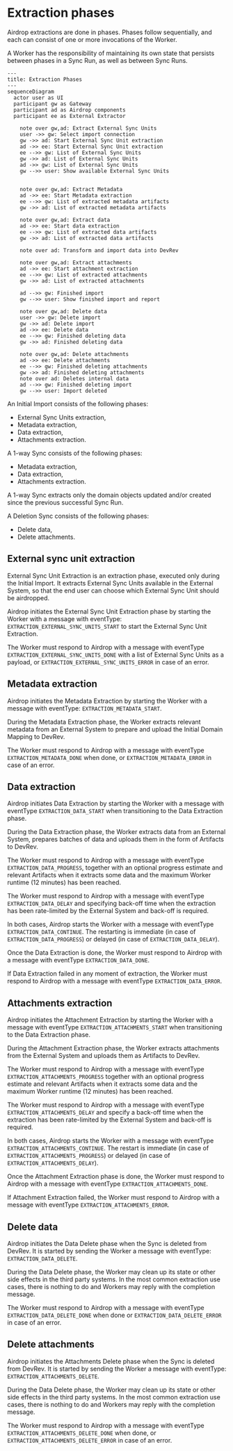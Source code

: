 # Extraction phases

Airdrop extractions are done in phases.
Phases follow sequentially, and each can consist of one or more invocations of the Worker.

A Worker has the responsibility of maintaining its own state that persists between phases in a Sync Run,
as well as between Sync Runs.

```mermaid
---
title: Extraction Phases
---
sequenceDiagram
  actor user as UI
  participant gw as Gateway
  participant ad as Airdrop components
  participant ee as External Extractor

	note over gw,ad: Extract External Sync Units
	user ->> gw: Select import connection
	gw ->> ad: Start External Sync Unit extraction
	ad ->> ee: Start External Sync Unit extraction
	ee -->> gw: List of External Sync Units
	gw ->> ad: List of External Sync Units
	ad ->> gw: List of External Sync Units
	gw -->> user: Show available External Sync Units
	
	
	note over gw,ad: Extract Metadata
	ad ->> ee: Start Metadata extraction
	ee -->> gw: List of extracted metadata artifacts
	gw ->> ad: List of extracted metadata artifacts

	note over gw,ad: Extract data
	ad ->> ee: Start data extraction
	ee -->> gw: List of extracted data artifacts
	gw ->> ad: List of extracted data artifacts

	note over ad: Transform and import data into DevRev

	note over gw,ad: Extract attachments
	ad ->> ee: Start attachment extraction
	ee -->> gw: List of extracted attachments
	gw ->> ad: List of extracted attachments

	ad -->> gw: Finished import
	gw -->> user: Show finished import and report

	note over gw,ad: Delete data
	user ->> gw: Delete import
	gw ->> ad: Delete import
	ad ->> ee: Delete data
	ee -->> gw: Finished deleting data
	gw ->> ad: Finished deleting data

	note over gw,ad: Delete attachments
	ad ->> ee: Delete attachments
	ee -->> gw: Finished deleting attachments
	gw ->> ad: Finished deleting attachments
	note over ad: Deletes internal data
	ad -->> gw: Finished deleting import
	gw -->> user: Import deleted
```

An Initial Import consists of the following phases:
- External Sync Units extraction,
- Metadata extraction,
- Data extraction,
- Attachments extraction.

A 1-way Sync consists of the following phases:
- Metadata extraction,
- Data extraction,
- Attachments extraction.

A 1-way Sync extracts only the domain objects updated and/or created since the previous successful Sync Run.

A Deletion Sync consists of the following phases:
- Delete data,
- Delete attachments.

## External sync unit extraction

External Sync Unit Extraction is an extraction phase, executed only during the Initial Import.
It extracts External Sync Units available in the External System,
so that the end user can choose which External Sync Unit should be airdropped.  

Airdrop initiates the External Sync Unit Extraction phase by starting the Worker with a message with eventType:
`EXTRACTION_EXTERNAL_SYNC_UNITS_START` to start the External Sync Unit Extraction.

The Worker must respond to Airdrop with a message with eventType `EXTRACTION_EXTERNAL_SYNC_UNITS_DONE`
with a list of External Sync Units as a payload, or `EXTRACTION_EXTERNAL_SYNC_UNITS_ERROR` in case of an error.

## Metadata extraction

Airdrop initiates the Metadata Extraction by starting the Worker with a message with eventType: `EXTRACTION_METADATA_START`.

During the Metadata Extraction phase,
the Worker extracts relevant metadata from an External System
to prepare and upload the Initial Domain Mapping to DevRev.

The Worker must respond to Airdrop with a message with eventType `EXTRACTION_METADATA_DONE` when done,
or `EXTRACTION_METADATA_ERROR` in case of an error.

## Data extraction

Airdrop initiates Data Extraction by starting the Worker with a message with eventType `EXTRACTION_DATA_START`
when transitioning to the Data Extraction phase.

During the Data Extraction phase, the Worker extracts data from an External System,
prepares batches of data and uploads them in the form of Artifacts to DevRev.

The Worker must respond to Airdrop with a message with eventType `EXTRACTION_DATA_PROGRESS`,
together with an optional progress estimate and relevant Artifacts
when it extracts some data and the maximum Worker runtime (12 minutes) has been reached. 

The Worker must respond to Airdrop with a message with eventType `EXTRACTION_DATA_DELAY` and specifying back-off time
when the extraction has been rate-limited by the External System and back-off is required.

In both cases, Airdrop starts the Worker with a message with eventType `EXTRACTION_DATA_CONTINUE`.
The restarting is immediate (in case of `EXTRACTION_DATA_PROGRESS`) or delayed (in case of `EXTRACTION_DATA_DELAY`).

Once the Data Extraction is done, the Worker must respond to Airdrop with a message with eventType `EXTRACTION_DATA_DONE`.

If Data Extraction failed in any moment of extraction, the Worker must respond to Airdrop with a message with eventType `EXTRACTION_DATA_ERROR`.

## Attachments extraction

Airdrop initiates the Attachment Extraction by starting the Worker with a message with eventType `EXTRACTION_ATTACHMENTS_START`
when transitioning to the Data Extraction phase.

During the Attachment Extraction phase,
the Worker extracts attachments from the External System and uploads them as Artifacts to DevRev.

The Worker must respond to Airdrop with a message with eventType `EXTRACTION_ATTACHMENTS_PROGRESS` together with an optional progress estimate and relevant Artifacts
when it extracts some data and the maximum Worker runtime (12 minutes) has been reached.

The Worker must respond to Airdrop with a message with eventType `EXTRACTION_ATTACHMENTS_DELAY` and specify a back-off time
when the extraction has been rate-limited by the External System and back-off is required.

In both cases, Airdrop starts the Worker with a message with eventType `EXTRACTION_ATTACHMENTS_CONTINUE`.
The restart is immediate (in case of `EXTRACTION_ATTACHMENTS_PROGRESS`) or delayed
(in case of `EXTRACTION_ATTACHMENTS_DELAY`).

Once the Attachment Extraction phase is done, the Worker must respond to Airdrop with a message with eventType `EXTRACTION_ATTACHMENTS_DONE`.

If Attachment Extraction failed, the Worker must respond to Airdrop with a message with eventType `EXTRACTION_ATTACHMENTS_ERROR`.

## Delete data

Airdrop initiates the Data Delete phase when the Sync is deleted from DevRev.
It is started by sending the Worker a message with eventType: `EXTRACTION_DATA_DELETE`.

During the Data Delete phase, the Worker may clean up its state or other side effects in the third party systems.
In the most common extraction use cases, there is nothing to do and Workers may reply with the completion message.

The Worker must respond to Airdrop with a message with eventType `EXTRACTION_DATA_DELETE_DONE` when done or `EXTRACTION_DATA_DELETE_ERROR` in case of an error.

## Delete attachments

Airdrop initiates the Attachments Delete phase when the Sync is deleted from DevRev.
It is started by sending the Worker a message with eventType: `EXTRACTION_ATTACHMENTS_DELETE`.

During the Data Delete phase, the Worker may clean up its state or other side effects in the third party systems.
In the most common extraction use cases, there is nothing to do and Workers may reply with the completion message.

The Worker must respond to Airdrop with a message with eventType `EXTRACTION_ATTACHMENTS_DELETE_DONE` when done,
or `EXTRACTION_ATTACHMENTS_DELETE_ERROR` in case of an error.
